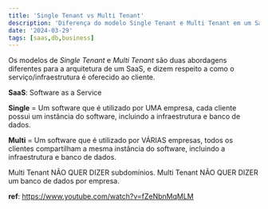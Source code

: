 ```yaml
---
title: 'Single Tenant vs Multi Tenant'
description: 'Diferença do modelo Single Tenant e Multi Tenant em um SaaS'
date: '2024-03-29'
tags: [saas,db,business]
---
```



Os modelos de _Single Tenant_ e _Multi Tenant_ são duas abordagens diferentes para a arquitetura de um SaaS, e dizem respeito a como o serviço/infraestrutura é oferecido ao cliente.

**SaaS**: Software as a Service

**Single** = Um software que é utilizado por UMA empresa, cada cliente possui um instância do software, incluindo a infraestrutura e banco de dados.


**Multi** = Um software que é utilizado por VÁRIAS empresas, todos os clientes compartilham a mesma instância do software, incluindo a infraestrutura e banco de dados.

Multi Tenant NÃO QUER DIZER subdomínios.
Multi Tenant NÃO QUER DIZER um banco de dados por empresa.

**ref**: https://www.youtube.com/watch?v=fZeNbnMqMLM
